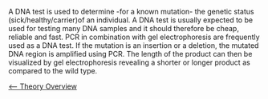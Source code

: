 
A DNA test is used to determine -for a known mutation- the genetic status (sick/healthy/carrier)of an individual. A DNA test is usually expected to be used for testing many DNA samples and it should therefore be cheap, reliable and fast. PCR in combination with gel electrophoresis are frequently used as a DNA test. If the mutation is an insertion or a deletion, the mutated DNA region is amplified using PCR. The length of the product can then be visualized by gel electrophoresis revealing a shorter or longer product as compared to the wild type. 

[[Animal Genetics|<-- Theory Overview]]